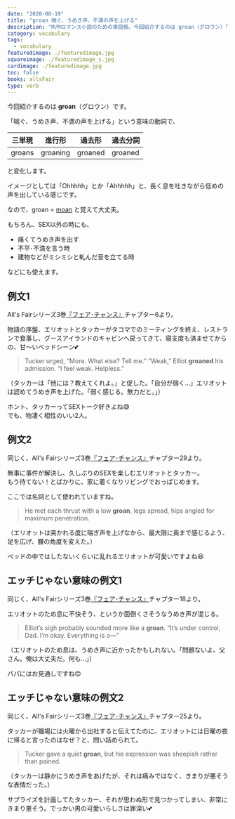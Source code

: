 ```yaml
---
date: "2020-08-19"
title: "groan 喘ぐ、うめき声、不満の声を上げる"
description: "M/Mロマンス小説のための単語帳。今回紹介するのは groan（グロウン）「喘ぐ、うめき声、不満の声を上げる」という意味の動詞です。"
category: vocabulary
tags:
  - vocabulary
featuredimage: ./featuredimage.jpg
squareimage: ./featuredimage_s.jpg
cardimage: ./featuredimage.jpg
toc: false
books: allsFair
type: verb
---
```



今回紹介するのは __groan__（グロウン）です。  

「喘ぐ、うめき声、不満の声を上げる」という意味の動詞で、

|三単現|進行形|過去形|過去分詞|
|---|---|---|---|
|groans|groaning|groaned|groaned|

と変化します。

イメージとしては「Ohhhhh」とか「Ahhhhh」と、長く息を吐きながら低めの声を出している感じです。

なので、groan = [moan](/vocabulary/moan/) と覚えて大丈夫。

もちろん、SEX以外の時にも、

- 痛くてうめき声を出す
- 不平･不満を言う時
- 建物などがミシミシと軋んだ音を立てる時

などにも使えます。

<VocabularySeriesMoan current="groan" />

## 例文1

All's Fairシリーズ3巻[『フェア･チャンス』](/mm-romance/fair-chance/)チャプター6より。

物語の序盤、エリオットとタッカーがタコマでのミーティングを終え、レストランで食事し、グースアイランドのキャビンへ戻ってきて、寝支度も済ませてからの、甘〜いベッドシーン💕

<Blockquote book srcBook="fairChance" lang="en" chapter="6">
Tucker urged, “More. What else? Tell me.” “Weak,” Elliot <strong>groaned</strong> his admission. “I feel weak. Helpless.”
</Blockquote>

<p className="translation">（タッカーは「他には？教えてくれよ。」と促した。「自分が弱く…」エリオットは認めてうめき声を上げた。「弱く感じる。無力だと。」）</p>

ホント、タッカーってSEXトーク好きよね😅  
でも、物凄く相性のいい2人。

## 例文2

同じく、All's Fairシリーズ3巻[『フェア･チャンス』](/mm-romance/fair-chance/)チャプター29より。

無事に事件が解決し、久しぶりのSEXを楽しむエリオットとタッカー。  
もう待てない！とばかりに、家に着くなりリビングでおっぱじめます。

ここでは名詞として使われていますね。

<Blockquote book srcBook="fairChance" lang="en" chapter="29">
He met each thrust with a low <strong>groan</strong>, legs spread, hips angled for maximum penetration.
</Blockquote>

<p className="translation">（エリオットは突かれる度に喘ぎ声を上げなから、最大限に奥まで感じるよう、足を広げ、腰の角度を変えた。）</p>

ベッドの中ではしたないくらいに乱れるエリオットが可愛いですよね😆

## エッチじゃない意味の例文1

同じく、All's Fairシリーズ3巻[『フェア･チャンス』](/mm-romance/fair-chance/)チャプター18より。

エリオットのため息に不快そう、というか面倒くさそうなうめき声が混じる。

<Blockquote book srcBook="fairChance" lang="en" chapter="18">
Elliot’s sigh probably sounded more like a <strong>groan</strong>. “It’s under control, Dad. I’m okay. Everything is o—”
</Blockquote>

<p className="translation">（エリオットのため息は、うめき声に近かったかもしれない。「問題ないよ、父さん。俺は大丈夫だ。何も...」）</p>

パパにはお見通しですね😊

## エッチじゃない意味の例文2

同じく、All's Fairシリーズ3巻[『フェア･チャンス』](/mm-romance/fair-chance/)チャプター25より。

タッカーが職場には火曜から出社すると伝えてたのに、エリオットには日曜の夜に帰ると言ったのはなぜ？と、問い詰められて。

<Blockquote book srcBook="fairChance" lang="en" chapter="25">
Tucker gave a quiet <strong>groan</strong>, but his expression was sheepish rather than pained.
</Blockquote>

<p className="translation">（タッカーは静かにうめき声をあげたが、それは痛みではなく、きまりが悪そうな表情だった。）</p>

サプライズを計画してたタッカー、それが思わぬ形で見つかってしまい、非常にきまり悪そう。でっかい男の可愛いらしさは罪深い💕

<VocabularyFooter book="fairChance" />

